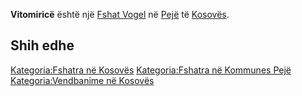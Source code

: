 {{Fshat në Kosovës
 | Emri                = Vitomiricë
| sqi_N_name = Vitomiricë
| sqi_N_FULL_NAME_RO = Vitomiricë
| sqi_N_FULL_NAME_ND_RO = Vitomirice
| sqi_N_SORT_NAME_RG = VITOMIRICE
| sqi_N_FULL_NAME_RG = Vitomiricë
| sqi_N_FULL_NAME_ND_RG = Vitomirice
| sqi_V_name = Vitomirushë
| sqi_V_FULL_NAME_RO = Vitomirushë
| sqi_V_FULL_NAME_ND_RO = Vitomirushe
| sqi_V_SORT_NAME_RG = VITOMIRUSHE
| sqi_V_FULL_NAME_RG = Vitomirushë
| sqi_V_FULL_NAME_ND_RG = Vitomirushe
| srp_N_name = Vitomirica
| srp_N_FULL_NAME_RO = Vitomirica
| srp_N_FULL_NAME_ND_RO = Vitomirica
| srp_N_SORT_NAME_RG = VITOMIRICA
| srp_N_FULL_NAME_RG = Vitomirica
| srp_N_FULL_NAME_ND_RG = Vitomirica
| srp_NS_name = Витомирица
| srp_NS_FULL_NAME_RO = Витомирица
| srp_NS_FULL_NAME_ND_RO = Витомирица
| srp_NS_SORT_NAME_RG = ВИТОМИРИЦА
| srp_NS_FULL_NAME_RG = Витомирица
| srp_NS_FULL_NAME_ND_RG = Витомирица
| std_V_name = Vitomiric
| std_V_FULL_NAME_RO = Vitomiric Vitomerica Arbnia
| std_V_FULL_NAME_ND_RO = Vitomiric Vitomerica Arbnia
| std_V_SORT_NAME_RG = VITOMIRIC VITOMERICA ARBNIA
| std_V_FULL_NAME_RG = Vitomiric Vitomerica Arbnia
| std_V_FULL_NAME_ND_RG = Vitomiric Vitomerica Arbnia

 | Emri (Rasa dhanore) = 
 | Figura              = 
 | Shteti              = Kosovo
 | Komuna              = Pejë
 | Kodi postar         = 
 | Sipërfaqja          = 

 | Popullsia           = 

 | Regj. i popullsisë  = 
 | Dend. e popullsisë  = 
 | Faqja zyrtare       = 
 <!--- Koordinatat ----> 
 | Gjerësia            = 42.695
 | Gjatësia            = 20.338611
 | Lartësia            = 
}}
'''Vitomiricë''' është një [[Fshat Vogel]] në [[Pejë]] të [[Kosovës]].

<!-- == Gjeografia == -->
<!-- == Historia == -->
<!-- == Demografia == -->
== Shih edhe ==
{{Komuna Pejë}}
{{Kosovo-Administrata-Cung}}

[[Kategoria:Fshatra në Kosovës]]
[[Kategoria:Fshatra në Kommunes Pejë]]
[[Kategoria:Vendbanime në Kosovës]]